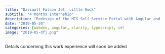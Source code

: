 ```yaml
---
title: "Dassault Falcon Jet, Little Rock"
subtitle: "4 Months Internship"
description: "Redesign of the MIS Self Service Portal with Angular and Clarity Design System"
date: "2019-05-20"
categories: [webdev, angular, clarity, typescript, c#]
image: "2019-05-dfj.png"
---
```


Details concerning this work experience will soon be added